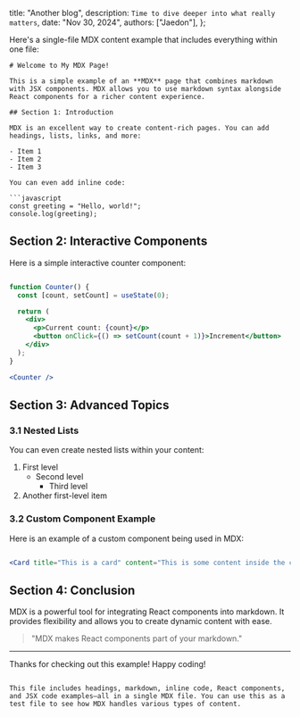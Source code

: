   title: "Another blog",
  description: `Time to dive deeper into what really matters`,
  date: "Nov 30, 2024",
  authors: ["Jaedon"],
};

Here's a single-file MDX content example that includes everything within one file:

```mdx
# Welcome to My MDX Page!

This is a simple example of an **MDX** page that combines markdown with JSX components. MDX allows you to use markdown syntax alongside React components for a richer content experience.

## Section 1: Introduction

MDX is an excellent way to create content-rich pages. You can add headings, lists, links, and more:

- Item 1
- Item 2
- Item 3

You can even add inline code:

```javascript
const greeting = "Hello, world!";
console.log(greeting);
```

## Section 2: Interactive Components

Here is a simple interactive counter component:

```jsx

function Counter() {
  const [count, setCount] = useState(0);

  return (
    <div>
      <p>Current count: {count}</p>
      <button onClick={() => setCount(count + 1)}>Increment</button>
    </div>
  );
}

<Counter />
```

## Section 3: Advanced Topics

### 3.1 Nested Lists

You can even create nested lists within your content:

1. First level
   - Second level
     - Third level
2. Another first-level item

### 3.2 Custom Component Example

Here is an example of a custom component being used in MDX:

```jsx

<Card title="This is a card" content="This is some content inside the card component." />
```

## Section 4: Conclusion

MDX is a powerful tool for integrating React components into markdown. It provides flexibility and allows you to create dynamic content with ease.

> "MDX makes React components part of your markdown."

---
Thanks for checking out this example! Happy coding!
```

This file includes headings, markdown, inline code, React components, and JSX code examples—all in a single MDX file. You can use this as a test file to see how MDX handles various types of content.